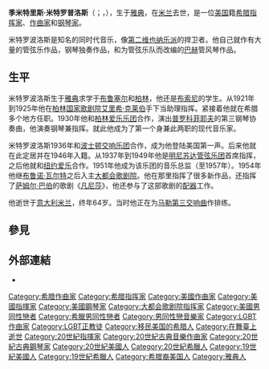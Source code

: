 {{Unreferenced|time=2020-03-02T02:08:20+00:00}}
{{Infobox musical artist  <!-- See Wikipedia:WikiProject Musicians -->
| Img = Dimitri Mitropoulos.jpg
| Img_size = 200px
| Landscape = 
| Background = non_vocal_instrumentalist
| Birth_name = {{lang|el|Δημήτρης Μητρόπουλος}}
| birth_date = {{OldStyleDate|1896年|3月1日|2月18日}}
| birth_place = {{flag|希腊}}[[雅典|雅典]]
| death_date = {{death date and age|1960|11|2|1896|2|18}}
| death_place = {{flag|意大利}}[[米兰|米兰]]
| nationality = {{flag|美国}}
| Instrument = 
| Genre = [[古典音乐|古典音乐]]
| Occupation = [[指挥家|指挥家]]，[[作曲家|作曲家]]，[[钢琴家|钢琴家]]
| Years_active = 
| Label = 
| Associated_acts = 
| URL = 
| Notable_instruments = 
}}
'''季米特里斯·米特罗普洛斯'''（{{lang-en|Dimitri Mitropoulos}}；{{lang-el|Δημήτρης Μητρόπουλος}}，{{bd|1896年|{{OldStyleDate||3月1日|2月18日}}|1960年|11月2日|catIdx=Mitropoulos, Dimitri}}），生于[[雅典|雅典]]，在[[米兰|米兰]]去世，是一位[[美国|美国]]籍[[希腊|希腊]][[指挥家|指挥家]]、[[作曲家|作曲家]]和[[钢琴家|钢琴家]]。

米特罗波洛斯是知名的同时代音乐，像[[第二维也纳乐派|第二维也纳乐派]]的捍卫者。他自己就作有大量的管弦乐作品，钢琴独奏作品，和为管弦乐队而改编的[[巴赫|巴赫]]管风琴作品。

== 生平 ==
米特罗波洛斯生于[[雅典|雅典]]求学于[[布鲁塞尔|布鲁塞尔]]和[[柏林|柏林]]，他还是[[布索尼|布索尼]]的学生。从1921年到1925年他在[[柏林国家歌剧院|柏林国家歌剧院]][[艾里希·克莱伯|艾里希·克莱伯]]手下当助理指挥。紧接着他就在希腊多个地方任职。1930年他和[[柏林爱乐乐团|柏林爱乐乐团]]合作，演出[[谢尔盖·普罗科菲耶夫|普罗科菲耶夫]]的第三钢琴协奏曲，他演奏钢琴兼指挥。就此他成为了第一个身兼此两职的现代音乐家。

米特罗波洛斯1936年和[[波士顿交响乐团|波士顿交响乐团]]合作，成为他登陆美国第一声。后来他就在此定居并在1946年入籍。从1937年到1949年他是[[明尼苏达管弦乐团|明尼苏达管弦乐团]]首席指挥，之后他就和[[纽约爱乐|纽约爱乐]]合作。1951年他成为该乐团的音乐总监（至1957年）。1954年他继[[布鲁诺·瓦尔特|布鲁诺·瓦尔特]]之后入主[[大都会歌剧院|大都会歌剧院]]。他在那里指挥了很多新作品，还指挥了[[萨姆尔·巴伯|萨姆尔·巴伯]]的歌剧《[[凡尼莎|凡尼莎]]》，他还参与了这部歌剧的[[配器|配器]]工作。

他逝世于[[意大利|意大利]][[米兰|米兰]]，终年64岁。当时他正在为[[古斯塔夫·馬勒|马勒]][[第3號交響曲_(馬勒)|第三交响曲]]作排练。

== 參見 ==
{{Portal box|古典音樂}}

== 外部連結 ==
{{commonscat}}
* {{Discogs artist|859448}}

{{Authority control}}

{{DEFAULTSORT:Mitropoulos, Dimitri}}
[[Category:希腊作曲家|Category:希腊作曲家]]
[[Category:希腊指挥家|Category:希腊指挥家]]
[[Category:美國作曲家|Category:美國作曲家]]
[[Category:美國指揮家|Category:美國指揮家]]
[[Category:美國鋼琴家|Category:美國鋼琴家]]
[[Category:大都会歌剧院指挥家|Category:大都会歌剧院指挥家]]
[[Category:美國男同性戀者|Category:美國男同性戀者]]
[[Category:希臘男同性戀者|Category:希臘男同性戀者]]
[[Category:男同性戀音樂家|Category:男同性戀音樂家]]
[[Category:LGBT作曲家|Category:LGBT作曲家]]
[[Category:LGBT正教徒|Category:LGBT正教徒]]
[[Category:移民美国的希腊人|Category:移民美国的希腊人]]
[[Category:在舞臺上逝世|Category:在舞臺上逝世]]
[[Category:20世紀指揮家|Category:20世紀指揮家]]
[[Category:20世紀古典音樂作曲家|Category:20世紀古典音樂作曲家]]
[[Category:20世紀古典鋼琴家|Category:20世紀古典鋼琴家]]
[[Category:20世紀美國人|Category:20世紀美國人]]
[[Category:20世紀希臘人|Category:20世紀希臘人]]
[[Category:19世紀美國人|Category:19世紀美國人]]
[[Category:19世紀希臘人|Category:19世紀希臘人]]
[[Category:希腊裔美国人|Category:希腊裔美国人]]
[[Category:雅典人|Category:雅典人]]
